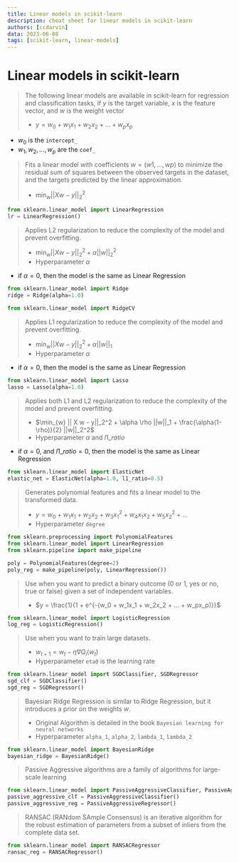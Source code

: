 ```yaml
---
title: Linear models in scikit-learn
description: cheat sheet for linear models in scikit-learn
authors: [ccdarvin]
data: 2023-06-08
tags: [scikit-learn, linear-models]
---
```




# Linear models in scikit-learn

<CheatSheet header="Linear Model">

> The following linear models are available in scikit-learn for regression and classification tasks, if $y$ is the target variable, $x$ is the feature vector, and $w$ is the weight vector
> - $y = w_0 + w_1x_1 + w_2x_2 + ... + w_px_p$

- $w_0$ is the `intercept_`
- $w_1, w_2, ..., w_p$ are the `coef_`


</CheatSheet>

<CheatSheet header="Linear Regression">

> Fits a linear model with coefficients $w = (w1, …, wp)$ to minimize the residual sum of squares between the observed targets in the dataset, and the targets predicted by the linear approximation.
> - $\min_{w} || X w - y||_2^2$

```python
from sklearn.linear_model import LinearRegression
lr = LinearRegression()
```

</CheatSheet>

<CheatSheet header="Ridge Regression">

> Applies L2 regularization to reduce the complexity of the model and prevent overfitting.
> - $\min_{w} || X w - y||_2^2 + \alpha ||w||_2^2$
> - Hyperparameter $\alpha$

* if $\alpha = 0$, then the model is the same as Linear Regression

```python
from sklearn.linear_model import Ridge
ridge = Ridge(alpha=1.0)

from sklearn.linear_model import RidgeCV 
```

</CheatSheet>

<CheatSheet header="Lasso Regression">

> Applies L1 regularization to reduce the complexity of the model and prevent overfitting.
> - $\min_{w} || X w - y||_2^2 + \alpha ||w||_1$
> - Hyperparameter $\alpha$

* if $\alpha = 0$, then the model is the same as Linear Regression


```python
from sklearn.linear_model import Lasso
lasso = Lasso(alpha=1.0)
```

</CheatSheet>

<CheatSheet header="Elastic Net Regression">

> Applies both L1 and L2 regularization to reduce the complexity of the model and prevent overfitting.
> - $\min_{w} || X w - y||_2^2 + \alpha \rho ||w||_1 + \frac{\alpha(1-\rho)}{2} ||w||_2^2$
> - Hyperparameter $\alpha$ and $l1\_ratio$

* if $\alpha = 0$, and $l1\_ratio = 0$, then the model is the same as Linear Regression

```python
from sklearn.linear_model import ElasticNet
elastic_net = ElasticNet(alpha=1.0, l1_ratio=0.5)
```

</CheatSheet>

<CheatSheet header="Polynomial Regression">

> Generates polynomial features and fits a linear model to the transformed data.
> - $y = w_0 + w_1x_1 + w_2x_2 + w_3x_1^2 + w_4x_1x_2 + w_5x_2^2 + ...$
> - Hyperparameter `degree`


```python
from sklearn.preprocessing import PolynomialFeatures
from sklearn.linear_model import LinearRegression
from sklearn.pipeline import make_pipeline

poly = PolynomialFeatures(degree=2)
poly_reg = make_pipeline(poly, LinearRegression())
```

</CheatSheet>

<CheatSheet header="Logistic Regression">

> Use when you want to predict a binary outcome (0 or 1, yes or no, true or false) given a set of independent variables.
> - $y = \frac{1}{1 + e^{-(w_0 + w_1x_1 + w_2x_2 + ... + w_px_p)}}$


```python
from sklearn.linear_model import LogisticRegression
log_reg = LogisticRegression()
```

</CheatSheet>

<CheatSheet header="Stocastic Gradient Descent">

> Use when you want to train large datasets.
> - $w_{t+1} = w_t - \eta \nabla Q_i(w_t)$
> - Hyperparameter `eta0` is the learning rate

```python
from sklearn.linear_model import SGDClassifier, SGDRegressor
sgd_clf = SGDClassifier()
sgd_reg = SGDRegressor()
```
</CheatSheet>

<CheatSheet header='Bayesian Ridge Regression'>

> Bayesian Ridge Regression is similar to Ridge Regression, but it introduces a prior on the weights $w$.
> - Original Algorithm is detailed in the book `Bayesian learning for neural networks`
> - Hyperparameter `alpha_1`, `alpha_2`, `lambda_1`, `lambda_2`

```python
from sklearn.linear_model import BayesianRidge
bayesian_ridge = BayesianRidge()
```

</CheatSheet>

<CheatSheet header='Passive Aggressive'>

> Passive Aggressive algorithms are a family of algorithms for large-scale learning

```python
from sklearn.linear_model import PassiveAggressiveClassifier, PassiveAggressiveRegressor
passive_aggressive_clf = PassiveAggressiveClassifier()
passive_aggressive_reg = PassiveAggressiveRegressor()
```

</CheatSheet>

<CheatSheet header='RANSAC Regression'>

> RANSAC (RANdom SAmple Consensus) is an iterative algorithm for the robust estimation of parameters from a subset of inliers from the complete data set.

```python
from sklearn.linear_model import RANSACRegressor
ransac_reg = RANSACRegressor()
```

</CheatSheet>

